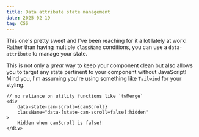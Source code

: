```yaml
---
title: Data attribute state management
date: 2025-02-19
tag: CSS
---
```


This one's pretty sweet and I've been reaching for it a lot lately at work!
Rather than having multiple `className` conditions, you can use a
`data-attribute` to manage your state.

This is not only a _great_ way to keep your component clean but also allows you
to target any state pertinent to your component without JavaScript! Mind you,
I'm assuming you're using something like `Tailwind` for your styling.

```tsx
// no reliance on utility functions like `twMerge`
<div
	data-state-can-scroll={canScroll}
	className="data-[state-can-scroll=false]:hidden"
>
	Hidden when canScroll is false!
</div>
```

